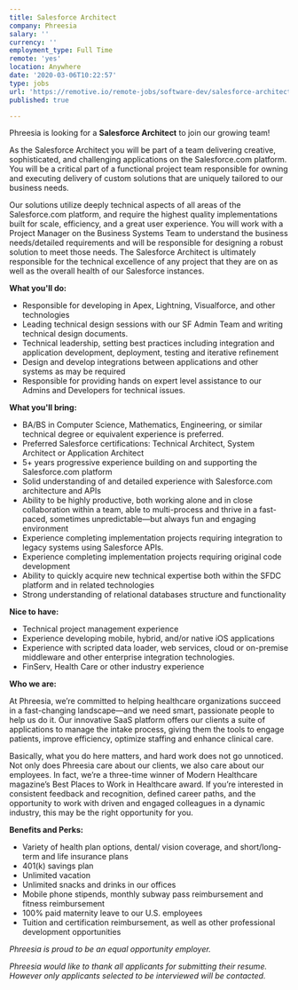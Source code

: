 ```yaml
---
title: Salesforce Architect
company: Phreesia
salary: ''
currency: ''
employment_type: Full Time
remote: 'yes'
location: Anywhere
date: '2020-03-06T10:22:57'
type: jobs
url: 'https://remotive.io/remote-jobs/software-dev/salesforce-architect-114843'
published: true

---
```

Phreesia is looking for a **Salesforce Architect** to join our growing team!

As the Salesforce Architect you will be part of a team delivering creative, sophisticated, and challenging applications on the Salesforce.com platform. You will be a critical part of a functional project team responsible for owning and executing delivery of custom solutions that are uniquely tailored to our business needs.

Our solutions utilize deeply technical aspects of all areas of the Salesforce.com platform, and require the highest quality implementations built for scale, efficiency, and a great user experience. You will work with a Project Manager on the Business Systems Team to understand the business needs/detailed requirements and will be responsible for designing a robust solution to meet those needs. The Salesforce Architect is ultimately responsible for the technical excellence of any project that they are on as well as the overall health of our Salesforce instances.

**What you'll do:**

*   Responsible for developing in Apex, Lightning, Visualforce, and other technologies
*   Leading technical design sessions with our SF Admin Team and writing technical design documents.
*   Technical leadership, setting best practices including integration and application development, deployment, testing and iterative refinement
*   Design and develop integrations between applications and other systems as may be required
*   Responsible for providing hands on expert level assistance to our Admins and Developers for technical issues.

**What you'll bring:**

*   BA/BS in Computer Science, Mathematics, Engineering, or similar technical degree or equivalent experience is preferred.
*   Preferred Salesforce certifications: Technical Architect, System Architect or Application Architect
*   5+ years progressive experience building on and supporting the Salesforce.com platform
*   Solid understanding of and detailed experience with Salesforce.com architecture and APIs
*   Ability to be highly productive, both working alone and in close collaboration within a team, able to multi-process and thrive in a fast-paced, sometimes unpredictable—but always fun and engaging environment
*   Experience completing implementation projects requiring integration to legacy systems using Salesforce APIs.
*   Experience completing implementation projects requiring original code development
*   Ability to quickly acquire new technical expertise both within the SFDC platform and in related technologies
*   Strong understanding of relational databases structure and functionality

**Nice to have:**

*   Technical project management experience
*   Experience developing mobile, hybrid, and/or native iOS applications
*   Experience with scripted data loader, web services, cloud or on-premise middleware and other enterprise integration technologies.
*   FinServ, Health Care or other industry experience

**Who we are:**

At Phreesia, we’re committed to helping healthcare organizations succeed in a fast-changing landscape—and we need smart, passionate people to help us do it. Our innovative SaaS platform offers our clients a suite of applications to manage the intake process, giving them the tools to engage patients, improve efficiency, optimize staffing and enhance clinical care.

Basically, what you do here matters, and hard work does not go unnoticed. Not only does Phreesia care about our clients, we also care about our employees. In fact, we’re a three-time winner of Modern Healthcare magazine’s Best Places to Work in Healthcare award. If you’re interested in consistent feedback and recognition, defined career paths, and the opportunity to work with driven and engaged colleagues in a dynamic industry, this may be the right opportunity for you. 

**Benefits and Perks:**

*   Variety of health plan options, dental/ vision coverage, and short/long-term and life insurance plans
*   401(k) savings plan
*   Unlimited vacation
*   Unlimited snacks and drinks in our offices
*   Mobile phone stipends, monthly subway pass reimbursement and fitness reimbursement
*   100% paid maternity leave to our U.S. employees
*   Tuition and certification reimbursement, as well as other professional development opportunities

  
_Phreesia is proud to be an equal opportunity employer._

_Phreesia would like to thank all applicants for submitting their resume. However only applicants selected to be interviewed will be contacted._